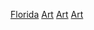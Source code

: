 {{Commons category|Art in Florida}}
[[Category:美国各州艺术|Florida]]
[[Category:佛羅里達州地標|Art]]
[[Category:佛羅里達州文化|Art]]
[[Category:佛羅里達州旅遊景點|Art]]